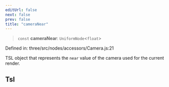 ```yaml
---
editUrl: false
next: false
prev: false
title: "cameraNear"
---
```


> `const` **cameraNear**: `UniformNode`\<`float`\>

Defined in: three/src/nodes/accessors/Camera.js:21

TSL object that represents the `near` value of the camera used for the current render.

## Tsl
